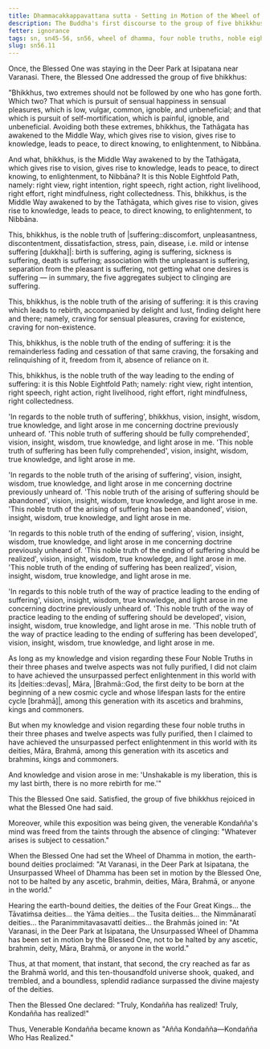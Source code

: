 ```yaml
---
title: Dhammacakkappavattana sutta - Setting in Motion of the Wheel of Dhamma
description: The Buddha's first discourse to the group of five bhikkhus at the Deer Park in Isipatana, near Varanasi. The discourse explains the Four Noble Truths and the Noble Eightfold Path in brief. It ends with the realization of the first bhikkhu, Venerable Kondañña.
fetter: ignorance
tags: sn, sn45-56, sn56, wheel of dhamma, four noble truths, noble eightfold path, deer park, first discourse
slug: sn56.11
---
```


Once, the Blessed One was staying in the Deer Park at Isipatana near Varanasi. There, the Blessed One addressed the group of five bhikkhus:

"Bhikkhus, two extremes should not be followed by one who has gone forth. Which two? That which is pursuit of sensual happiness in sensual pleasures, which is low, vulgar, common, ignoble, and unbeneficial; and that which is pursuit of self-mortification, which is painful, ignoble, and unbeneficial. Avoiding both these extremes, bhikkhus, the Tathāgata has awakened to the Middle Way, which gives rise to vision, gives rise to knowledge, leads to peace, to direct knowing, to enlightenment, to Nibbāna.

And what, bhikkhus, is the Middle Way awakened to by the Tathāgata, which gives rise to vision, gives rise to knowledge, leads to peace, to direct knowing, to enlightenment, to Nibbāna? It is this Noble Eightfold Path, namely: right view, right intention, right speech, right action, right livelihood, right effort, right mindfulness, right collectedness. This, bhikkhus, is the Middle Way awakened to by the Tathāgata, which gives rise to vision, gives rise to knowledge, leads to peace, to direct knowing, to enlightenment, to Nibbāna.

This, bhikkhus, is the noble truth of |suffering::discomfort, unpleasantness, discontentment, dissatisfaction, stress, pain, disease, i.e. mild or intense suffering [dukkha]|: birth is suffering, aging is suffering, sickness is suffering, death is suffering; association with the unpleasant is suffering, separation from the pleasant is suffering, not getting what one desires is suffering — in summary, the five aggregates subject to clinging are suffering.

This, bhikkhus, is the noble truth of the arising of suffering: it is this craving which leads to rebirth, accompanied by delight and lust, finding delight here and there; namely, craving for sensual pleasures, craving for existence, craving for non-existence.

This, bhikkhus, is the noble truth of the ending of suffering: it is the remainderless fading and cessation of that same craving, the forsaking and relinquishing of it, freedom from it, absence of reliance on it.

This, bhikkhus, is the noble truth of the way leading to the ending of suffering: it is this Noble Eightfold Path; namely: right view, right intention, right speech, right action, right livelihood, right effort, right mindfulness, right collectedness.

'In regards to the noble truth of suffering', bhikkhus, vision, insight, wisdom, true knowledge, and light arose in me concerning doctrine previously unheard of. 'This noble truth of suffering should be fully comprehended', vision, insight, wisdom, true knowledge, and light arose in me. 'This noble truth of suffering has been fully comprehended', vision, insight, wisdom, true knowledge, and light arose in me.

'In regards to the noble truth of the arising of suffering', vision, insight, wisdom, true knowledge, and light arose in me concerning doctrine previously unheard of. 'This noble truth of the arising of suffering should be abandoned', vision, insight, wisdom, true knowledge, and light arose in me. 'This noble truth of the arising of suffering has been abandoned', vision, insight, wisdom, true knowledge, and light arose in me.

'In regards to this noble truth of the ending of suffering', vision, insight, wisdom, true knowledge, and light arose in me concerning doctrine previously unheard of. 'This noble truth of the ending of suffering should be realized', vision, insight, wisdom, true knowledge, and light arose in me. 'This noble truth of the ending of suffering has been realized', vision, insight, wisdom, true knowledge, and light arose in me.

'In regards to this noble truth of the way of practice leading to the ending of suffering', vision, insight, wisdom, true knowledge, and light arose in me concerning doctrine previously unheard of. 'This noble truth of the way of practice leading to the ending of suffering should be developed', vision, insight, wisdom, true knowledge, and light arose in me. 'This noble truth of the way of practice leading to the ending of suffering has been developed', vision, insight, wisdom, true knowledge, and light arose in me.

As long as my knowledge and vision regarding these Four Noble Truths in their three phases and twelve aspects was not fully purified, I did not claim to have achieved the unsurpassed perfect enlightenment in this world with its |deities::devas|, Māra, |Brahmā::God, the first deity to be born at the beginning of a new cosmic cycle and whose lifespan lasts for the entire cycle [brahmā]|, among this generation with its ascetics and brahmins, kings and commoners.

But when my knowledge and vision regarding these four noble truths in their three phases and twelve aspects was fully purified, then I claimed to have achieved the unsurpassed perfect enlightenment in this world with its deities, Māra, Brahmā, among this generation with its ascetics and brahmins, kings and commoners.

And knowledge and vision arose in me: 'Unshakable is my liberation, this is my last birth, there is no more rebirth for me.'"

This the Blessed One said. Satisfied, the group of five bhikkhus rejoiced in what the Blessed One had said.

Moreover, while this exposition was being given, the venerable Kondañña's mind was freed from the taints through the absence of clinging: "Whatever arises is subject to cessation."

When the Blessed One had set the Wheel of Dhamma in motion, the earth-bound deities proclaimed: "At Varanasi, in the Deer Park at Isipatana, the Unsurpassed Wheel of Dhamma has been set in motion by the Blessed One, not to be halted by any ascetic, brahmin, deities, Māra, Brahmā, or anyone in the world."

Hearing the earth-bound deities, the deities of the Four Great Kings… the Tāvatiṁsa deities… the Yāma deities… the Tusita deities… the Nimmānaratī deities… the Paranimmitavasavattī deities… the Brahmās joined in: "At Varanasi, in the Deer Park at Isipatana, the Unsurpassed Wheel of Dhamma has been set in motion by the Blessed One, not to be halted by any ascetic, brahmin, deity, Māra, Brahmā, or anyone in the world."

Thus, at that moment, that instant, that second, the cry reached as far as the Brahmā world, and this ten-thousandfold universe shook, quaked, and trembled, and a boundless, splendid radiance surpassed the divine majesty of the deities.

Then the Blessed One declared: "Truly, Kondañña has realized! Truly, Kondañña has realized!"

Thus, Venerable Kondañña became known as "Añña Kondañña—Kondañña Who Has Realized."